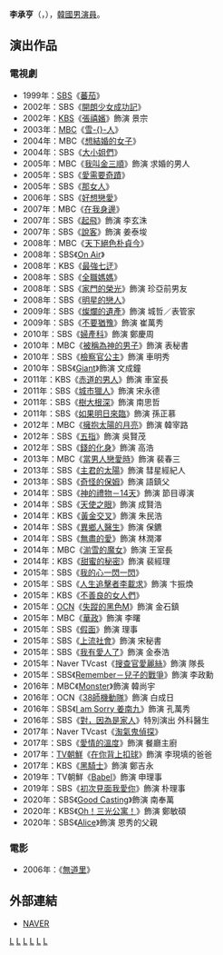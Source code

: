 {{藝人
|姓名 = 李承亨
|類型 = 男演員
|圖片 = 
|圖片尺寸 = 
|圖片簡介 = 
|本名 = 
|外文名 = 이승형
|外文 = ko
|羅馬拼音 = Lee Sung Hyeong
|英文名 =
|暱稱 =
|其他藝名 = 
|國籍 = {{KOR}}
|出生日期 = {{birth_date_and_age|1968|2|17}}
|出生地點 = {{KOR}}[[京畿道|京畿道]][[楊州市|楊州市]]
|宗教信仰 = 
|語言 = [[韓語|韓語]]
|職業 = [[演員|演員]]
|教育程度 = [[慶熙大學|慶熙大學]]
|出道作品 = 
|出道日期 = 1989年
|代表作品 = 
|活躍年代 =
|唱片公司 = 
|經紀公司 = 
|相關團體 = 
|網站 = 
}}

'''李承亨'''（{{lang-ko|'''이승형'''}}，{{bd|1968年|2月17日}}），[[韓國|韓國]][[男演員|男演員]]。

== 演出作品 ==
=== 電視劇 ===
*1999年：[[SBS_(韓國)|SBS]]《[[蕃茄_(電視劇)|蕃茄]]》
*2002年：SBS《[[開朗少女成功記|開朗少女成功記]]》
*2002年：[[韓國放送公社|KBS]]《[[張禧嬪_(2002年電視劇)|張禧嬪]]》飾演 景宗
*2003年：[[文化廣播_(韓國)|MBC]]《[[雪人_(電視劇)|雪-{}-人]]》
*2004年：MBC《[[想結婚的女子|想結婚的女子]]》
*2004年：SBS《[[大小姐們|大小姐們]]》
*2005年：MBC《[[我叫金三順|我叫金三順]]》飾演 求婚的男人
*2005年：SBS《[[愛需要奇蹟|愛需要奇蹟]]》
*2005年：SBS《[[那女人|那女人]]》
*2006年：SBS《[[好想戀愛|好想戀愛]]》
*2007年：MBC《[[在我身邊|在我身邊]]》
*2007年：SBS《[[起飛_(韓國連續劇)|起飛]]》飾演 李玄洙
*2007年：SBS《[[說客_(電視劇)|說客]]》飾演 姜泰埈
*2008年：MBC《[[天下絕色朴貞今|天下絕色朴貞今]]》
*2008年：SBS《[[On_Air|On Air]]》
*2008年：KBS《[[最強七迂|最強七迂]]》
*2008年：SBS《[[全職媽媽|全職媽媽]]》
*2008年：SBS《[[家門的榮光|家門的榮光]]》飾演 珍亞前男友
*2008年：SBS《[[明星的戀人|明星的戀人]]》
*2009年：SBS《[[燦爛的遺產|燦爛的遺產]]》飾演 城哲／表管家
*2009年：SBS《[[不要猶豫|不要猶豫]]》飾演 崔萬秀
*2010年：SBS《[[婦產科_(電視劇)|婦產科]]》飾演 鄭慶周
*2010年：MBC《[[被稱為神的男子|被稱為神的男子]]》飾演 表秘書
*2010年：SBS《[[檢察官公主|檢察官公主]]》飾演 車明秀
*2010年：SBS《[[巨人_(韓國電視劇)|Giant]]》飾演 文成鐘
*2011年：KBS《[[赤道的男人|赤道的男人]]》飾演 車室長
*2011年：SBS《[[城市獵人_(韓國電視劇)|城市獵人]]》飾演 宋永德
*2011年：SBS《[[樹大根深|樹大根深]]》飾演 南思哲
*2011年：SBS《[[如果明日來臨|如果明日來臨]]》飾演 孫正慕
*2012年：MBC《[[擁抱太陽的月亮|擁抱太陽的月亮]]》飾演 韓宰路
*2012年：SBS《[[五指|五指]]》飾演 吳賢茂
*2012年：SBS《[[錢的化身|錢的化身]]》飾演 高浩
*2013年：MBC《[[當男人戀愛時_(2013年電視劇)|當男人戀愛時]]》飾演 裴春三
*2013年：SBS《[[主君的太陽|主君的太陽]]》飾演 彗星經紀人
*2013年：SBS《[[奇怪的保姆|奇怪的保姆]]》飾演 語鎮父
*2014年：SBS《[[神的禮物－14天|神的禮物－14天]]》飾演 節目導演
*2014年：SBS《[[天使之眼|天使之眼]]》飾演 成賢浩
*2014年：KBS《[[黃金交叉|黃金交叉]]》飾演 朱民浩
*2014年：SBS《[[異鄉人醫生|異鄉人醫生]]》飾演 保鑣
*2014年：SBS《[[無盡的愛_(2014年電視劇)|無盡的愛]]》飾演 林潤澤
*2014年：MBC《[[湔雪的魔女|湔雪的魔女]]》飾演 王室長
*2014年：KBS《[[甜蜜的秘密|甜蜜的秘密]]》飾演 裴經理
*2015年：SBS《[[我的心一閃一閃|我的心一閃一閃]]》
*2015年：SBS《[[人生追擊者李載求|人生追擊者李載求]]》飾演 卞振煥
*2015年：KBS《[[不善良的女人們|不善良的女人們]]》
*2015年：[[OCN|OCN]]《[[失蹤的黑色M|失蹤的黑色M]]》飾演 金石鎮
*2015年：MBC《[[華政|華政]]》飾演 李曙
*2015年：SBS《[[假面_(電視劇)|假面]]》飾演 理事
*2015年：SBS《[[上流社會_(電視劇)|上流社會]]》飾演 宋秘書
*2015年：SBS《[[我有愛人了|我有愛人了]]》飾演 金泰浩
*2015年：Naver TVcast《[[搜查官愛麗絲|搜查官愛麗絲]]》飾演 隊長
*2015年：SBS《[[Remember－兒子的戰爭|Remember－兒子的戰爭]]》飾演 李政勳
*2016年：MBC《[[Monster_(電視劇)|Monster]]》飾演 韓尚宇
*2016年：OCN《[[38師機動隊|38師機動隊]]》飾演 白成日
*2016年：SBS《[[I_am_Sorry_姜南九|I am Sorry 姜南九]]》飾演 孔萬秀
*2016年：SBS《[[對，因為是家人|對，因為是家人]]》特別演出 外科醫生
*2017年：Naver TVcast《[[淘氣鬼偵探|淘氣鬼偵探]]》
*2017年：SBS《[[愛情的溫度|愛情的溫度]]》飾演 餐廳主廚
*2017年：[[TV朝鮮|TV朝鮮]]《[[在你背上扣球|在你背上扣球]]》飾演 李現填的爸爸
*2017年：KBS《[[黑騎士_(韓國電視劇)|黑騎士]]》飾演 鄭吉永 
*2019年：TV朝鮮《[[Babel_(電視劇)|Babel]]》飾演 申理事
*2019年：SBS《[[初次見面我愛你_(韓國電視劇)|初次見面我愛你]]》飾演 朴理事
*2020年：SBS《[[Good_Casting|Good Casting]]》飾演 南奉萬
*2020年：KBS《[[Oh！三光公寓！|Oh！三光公寓！]]》飾演 鄭敏碩
*2020年：SBS《[[Alice_(韓國電視劇)|Alice]]》飾演 恩秀的父親

=== 電影 ===
*2006年：《[[無道里|無道里]]》

== 外部連結 ==
*[http://search.naver.com/search.naver?sm=tab_hty.top&where=nexearch&ie=utf8&query=%EC%9D%B4%EC%8A%B9%ED%98%95 NAVER] {{Wayback|url=http://search.naver.com/search.naver?sm=tab_hty.top&where=nexearch&ie=utf8&query=%EC%9D%B4%EC%8A%B9%ED%98%95 |date=20200418044020 }}{{ko}}

[[Category:韓國電視演員|L]]
[[Category:韓國電影演員|L]]
[[Category:慶熙大學校友|L]]
[[Category:京畿道出身人物|L]]
[[Category:楊州市出身人物|L]]
[[Category:李姓|L]]